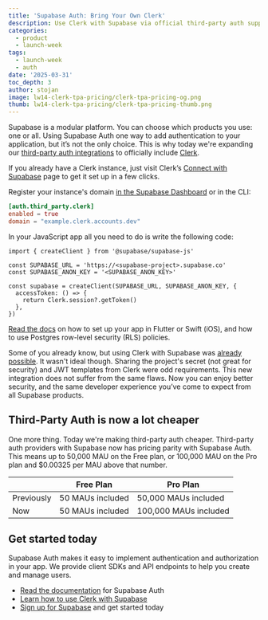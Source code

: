 ```yaml
---
title: 'Supabase Auth: Bring Your Own Clerk'
description: Use Clerk with Supabase via official third-party auth support
categories:
  - product
  - launch-week
tags:
  - launch-week
  - auth
date: '2025-03-31'
toc_depth: 3
author: stojan
image: lw14-clerk-tpa-pricing/clerk-tpa-pricing-og.png
thumb: lw14-clerk-tpa-pricing/clerk-tpa-pricing-thumb.png
---
```


Supabase is a modular platform. You can choose which products you use: one or all. Using Supabase Auth one way to add authentication to your application, but it’s not the only choice. This is why today we're expanding our [third-party auth integrations](https://supabase.com/docs/guides/auth/third-party/overview) to officially include [Clerk](https://clerk.com).

If you already have a Clerk instance, just visit Clerk’s [Connect with Supabase](https://dashboard.clerk.com/setup/supabase) page to get it set up in a few clicks.

Register your instance's domain [in the Supabase Dashboard](https://supabase.com/dashboard/project/_/auth/third-party) or in the CLI:

```toml
[auth.third_party.clerk]
enabled = true
domain = "example.clerk.accounts.dev"
```

In your JavaScript app all you need to do is write the following code:

```tsx
import { createClient } from '@supabase/supabase-js'

const SUPABASE_URL = 'https://<supabase-project>.supabase.co'
const SUPABASE_ANON_KEY = '<SUPABASE_ANON_KEY>'

const supabase = createClient(SUPABASE_URL, SUPABASE_ANON_KEY, {
  accessToken: () => {
    return Clerk.session?.getToken()
  },
})
```

[Read the docs](https://supabase.com/docs/guides/auth/third-party/clerk) on how to set up your app in Flutter or Swift (iOS), and how to use Postgres row-level security (RLS) policies.

Some of you already know, but using Clerk with Supabase was [already possible](https://supabase.com/partners/integrations/clerk). It wasn't ideal though. Sharing the project's secret (not great for security) and JWT templates from Clerk were odd requirements. This new integration does not suffer from the same flaws. Now you can enjoy better security, and the same developer experience you’ve come to expect from all Supabase products.

## Third-Party Auth is now a lot cheaper

One more thing. Today we're making third-party auth cheaper. Third-party auth providers with Supabase now has pricing parity with Supabase Auth. This means up to 50,000 MAU on the Free plan, or 100,000 MAU on the Pro plan and $0.00325 per MAU above that number.

|  | Free Plan  | Pro Plan |
| --- | --- | --- |
| Previously | 50 MAUs included | 50,000 MAUs included |
| Now | 50 MAUs included | 100,000 MAUs included |

## Get started today

Supabase Auth makes it easy to implement authentication and authorization in your app. We provide client SDKs and API endpoints to help you create and manage users.

- [Read the documentation](https://supabase.com/docs/guides/auth) for Supabase Auth
- [Learn how to use Clerk with Supabase](https://supabase.com/docs/guides/auth/third-party/clerk)
- [Sign up for Supabase](https://supabase.com/dashboard/sign-up) and get started today

